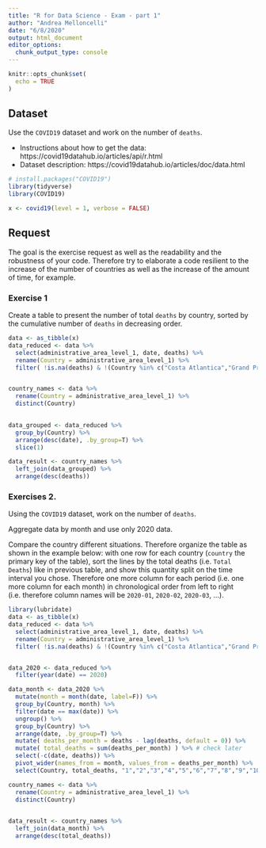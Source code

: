 ```yaml
---
title: "R for Data Science - Exam - part 1"
author: "Andrea Melloncelli"
date: "6/8/2020"
output: html_document
editor_options: 
  chunk_output_type: console
---
```


```r
knitr::opts_chunk$set(
  echo = TRUE 
)
```


## Dataset 

Use the `COVID19` dataset and work on the number of `deaths`.

- Instructions about how to get the data: https://covid19datahub.io/articles/api/r.html
- Dataset description: https://covid19datahub.io/articles/doc/data.html

```r
# install.packages("COVID19")
library(tidyverse)
library(COVID19)

x <- covid19(level = 1, verbose = FALSE)
```


## Request

The goal is the exercise request as well as the readability and the robustness of your code. Therefore try to elaborate a code resilient to the increase of the number of countries as well as the increase of the amount of time, for example. 

### Exercise 1

Create a table to present the number of total `deaths` by country, sorted by the cumulative number of `deaths` in decreasing order.

```r
data <- as_tibble(x)
data_reduced <- data %>%
  select(administrative_area_level_1, date, deaths) %>% 
  rename(Country = administrative_area_level_1) %>% 
  filter( !is.na(deaths) & !(Country %in% c("Costa Atlantica","Grand Princess", "Diamond Princess")))


country_names <- data %>% 
  rename(Country = administrative_area_level_1) %>% 
  distinct(Country)
  

data_grouped <- data_reduced %>% 
  group_by(Country) %>% 
  arrange(desc(date), .by_group=T) %>% 
  slice(1)

data_result <- country_names %>% 
  left_join(data_grouped) %>% 
  arrange(desc(deaths))


```

### Exercises 2.

Using the `COVID19` dataset, work on the number of `deaths`.

Aggregate data by month and use only 2020 data.

Compare the country different situations. Therefore organize the table as shown in the example below: with one row for each country (`country` the primary key of the table), sort the lines by the total deaths (i.e. `Total Deaths`) like in previous table, and show this quantity split on the time interval you chose. Therefore one more column for each period (i.e. one more column for each month) in chronological order from left to right (i.e. therefore column names will be `2020-01`, `2020-02`, `2020-03`, ...). 

```r
library(lubridate)
data <- as_tibble(x)
data_reduced <- data %>%
  select(administrative_area_level_1, date, deaths) %>% 
  rename(Country = administrative_area_level_1) %>% 
  filter( !is.na(deaths) & !(Country %in% c("Costa Atlantica","Grand Princess", "Diamond Princess")))


data_2020 <- data_reduced %>%
  filter(year(date) == 2020)

data_month <- data_2020 %>% 
  mutate(month = month(date, label=F)) %>% 
  group_by(Country, month) %>% 
  filter(date == max(date)) %>% 
  ungroup() %>% 
  group_by(Country) %>% 
  arrange(date, .by_group=T) %>% 
  mutate( deaths_per_month = deaths - lag(deaths, default = 0)) %>% 
  mutate( total_deaths = sum(deaths_per_month) ) %>% # check later
  select(-c(date, deaths)) %>% 
  pivot_wider(names_from = month, values_from = deaths_per_month) %>% 
  select(Country, total_deaths, "1","2","3","4","5","6","7","8","9","10","11","12")

country_names <- data %>% 
  rename(Country = administrative_area_level_1) %>% 
  distinct(Country)
  

data_result <- country_names %>% 
  left_join(data_month) %>% 
  arrange(desc(total_deaths))
```

